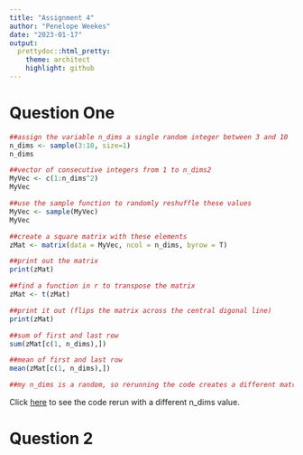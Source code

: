 ```yaml
---
title: "Assignment 4"
author: "Penelope Weekes"
date: "2023-01-17"
output: 
  prettydoc::html_pretty:
    theme: architect
    highlight: github
---
```

# Question One
```r
##assign the variable n_dims a single random integer between 3 and 10
n_dims <- sample(3:10, size=1)
n_dims

##vector of consecutive integers from 1 to n_dims2
MyVec <- c(1:n_dims^2)
MyVec

##use the sample function to randomly reshuffle these values
MyVec <- sample(MyVec)
MyVec

##create a square matrix with these elements
zMat <- matrix(data = MyVec, ncol = n_dims, byrow = T)

##print out the matrix
print(zMat)

##find a function in r to transpose the matrix
zMat <- t(zMat)

##print it out (flips the matrix across the central digonal line)
print(zMat)

##sum of first and last row
sum(zMat[c(1, n_dims),])

##mean of first and last row
mean(zMat[c(1, n_dims),])

##my n_dims is a random, so rerunning the code creates a different matrix
```
  Click [here](assignment4_question1.html) to see the code rerun with a different    n_dims value. 

# Question 2
